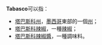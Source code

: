 '''Tabasco'''可以指：
* [[塔巴斯科州|塔巴斯科州]]，[[墨西哥|墨西哥]]東部的一個[[墨西哥行政區劃|州]]；
* [[塔巴斯科辣椒|塔巴斯科辣椒]]，一種[[辣椒|辣椒]]；
* [[塔巴斯科辣椒醬|塔巴斯科辣椒醬]]，一種調味料。
{{disambig|Cat=非中文名称消歧义}}